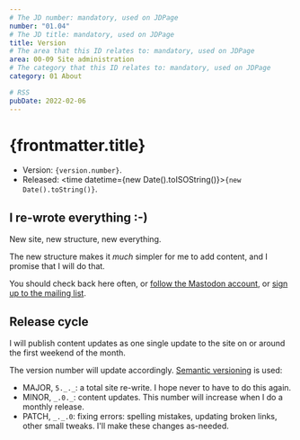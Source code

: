 ```yaml
---
# The JD number: mandatory, used on JDPage
number: "01.04"
# The JD title: mandatory, used on JDPage
title: Version
# The area that this ID relates to: mandatory, used on JDPage
area: 00-09 Site administration
# The category that this ID relates to: mandatory, used on JDPage
category: 01 About

# RSS
pubDate: 2022-02-06
---
```



# {frontmatter.title}

- Version: <code>{version.number}</code>.
- Released: <time datetime={new Date().toISOString()}><code>{new Date().toString()}</code></time>.

## I re-wrote everything :-)

New site, new structure, new everything.

The new structure makes it _much_ simpler for me to add content, and I promise that I will do that.

You should check back here often, or [follow the Mastodon account](https://hachyderm.io/@johnnydecimal), or [sign up to the mailing list](/00-09-site-administration/02-send-and-receive/02.02-mailing-list/).

## Release cycle

I will publish content updates as one single update to the site on or around the first weekend of the month.

The version number will update accordingly. [Semantic versioning](https://semver.org) is used:

- MAJOR, `5._._`: a total site re-write. I hope never to have to do this again.
- MINOR, `_.0._`: content updates. This number will increase when I do a monthly release.
- PATCH, `_._.0`: fixing errors: spelling mistakes, updating broken links, other small tweaks. I'll make these changes as-needed.
